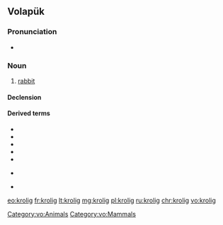 ==Volapük==

===Pronunciation===
* {{IPA|[kɾoˈliɡ]|lang=vo}}

===Noun===
{{vo-noun}}

# [[rabbit]]

====Declension====
{{vo-decl-noun}}

====Derived terms====
* {{l|vo|hikrolig|gloss=[[male]] rabbit}}
* {{l|vo|jikrolig|gloss=[[female]] rabbit}}
* {{l|vo|kroligahog|gloss=[[rabbit hole]]}}
* {{l|vo|kroliganäst|gloss=rabbit [[nest]]}}
* {{l|vo|kroligaragud|gloss=rabbit [[stew]]}}
* {{qualifier|[[diminutive]]}} {{l|vo|kroligil|gloss=[[small]] rabbit}}
* {{l|vo|kroligül|gloss=[[young]] rabbit, [[bunny]]}}

[[Category:vo:Animals]]
[[Category:vo:Mammals]]

[[eo:krolig]]
[[fr:krolig]]
[[lt:krolig]]
[[mg:krolig]]
[[pl:krolig]]
[[ru:krolig]]
[[chr:krolig]]
[[vo:krolig]]